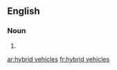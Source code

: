
==English==

===Noun===
{{head|en}}

# {{plural of|hybrid vehicle}}

[[ar:hybrid vehicles]]
[[fr:hybrid vehicles]]